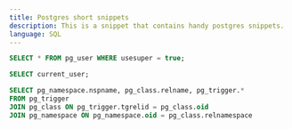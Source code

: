 ```yaml
---
title: Postgres short snippets
description: This is a snippet that contains handy postgres snippets.
language: SQL
---
```


```sql comment="Find all superusers"
SELECT * FROM pg_user WHERE usesuper = true;
```

```sql comment="Find name of current user"
SELECT current_user;
```

```sql comment="List all triggers"
SELECT pg_namespace.nspname, pg_class.relname, pg_trigger.*
FROM pg_trigger
JOIN pg_class ON pg_trigger.tgrelid = pg_class.oid
JOIN pg_namespace ON pg_namespace.oid = pg_class.relnamespace
```
